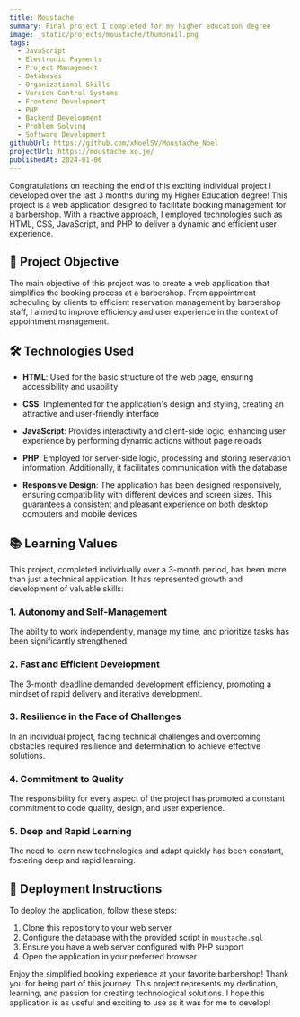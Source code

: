 ```yaml
---
title: Moustache
summary: Final project I completed for my higher education degree
image: _static/projects/moustache/thumbnail.png
tags:
  - JavaScript
  - Electronic Payments
  - Project Management
  - Databases
  - Organizational Skills
  - Version Control Systems
  - Frontend Development
  - PHP
  - Backend Development
  - Problem Solving
  - Software Development
githubUrl: https://github.com/xNoelSV/Moustache_Noel
projectUrl: https://moustache.xo.je/
publishedAt: 2024-01-06
---
```


Congratulations on reaching the end of this exciting individual project I developed over the last 3 months during my Higher Education degree! This project is a web application designed to facilitate booking management for a barbershop. With a reactive approach, I employed technologies such as HTML, CSS, JavaScript, and PHP to deliver a dynamic and efficient user experience.

## 🎯 Project Objective

The main objective of this project was to create a web application that simplifies the booking process at a barbershop. From appointment scheduling by clients to efficient reservation management by barbershop staff, I aimed to improve efficiency and user experience in the context of appointment management.

## 🛠 Technologies Used

- **HTML**: Used for the basic structure of the web page, ensuring accessibility and usability

- **CSS**: Implemented for the application's design and styling, creating an attractive and user-friendly interface

- **JavaScript**: Provides interactivity and client-side logic, enhancing user experience by performing dynamic actions without page reloads

- **PHP**: Employed for server-side logic, processing and storing reservation information. Additionally, it facilitates communication with the database

- **Responsive Design**: The application has been designed responsively, ensuring compatibility with different devices and screen sizes. This guarantees a consistent and pleasant experience on both desktop computers and mobile devices

## 📚 Learning Values

This project, completed individually over a 3-month period, has been more than just a technical application. It has represented growth and development of valuable skills:

### 1. Autonomy and Self-Management

The ability to work independently, manage my time, and prioritize tasks has been significantly strengthened.

### 2. Fast and Efficient Development

The 3-month deadline demanded development efficiency, promoting a mindset of rapid delivery and iterative development.

### 3. Resilience in the Face of Challenges

In an individual project, facing technical challenges and overcoming obstacles required resilience and determination to achieve effective solutions.

### 4. Commitment to Quality

The responsibility for every aspect of the project has promoted a constant commitment to code quality, design, and user experience.

### 5. Deep and Rapid Learning

The need to learn new technologies and adapt quickly has been constant, fostering deep and rapid learning.

## 🚀 Deployment Instructions

To deploy the application, follow these steps:

1. Clone this repository to your web server
2. Configure the database with the provided script in `moustache.sql`
3. Ensure you have a web server configured with PHP support
4. Open the application in your preferred browser

Enjoy the simplified booking experience at your favorite barbershop!
Thank you for being part of this journey. This project represents my dedication, learning, and passion for creating technological solutions. I hope this application is as useful and exciting to use as it was for me to develop!
